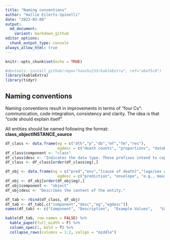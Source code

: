 ```yaml
---
title: "Naming conventions"
author: "Hallie Eilerts-Spinelli"
date: "2023-03-08"
output:
  md_document:
    variant: markdown_github
editor_options: 
  chunk_output_type: console
always_allow_html: true
---
```


```r
knitr::opts_chunk$set(echo = TRUE)

#devtools::install_github(repo="haozhu233/kableExtra", ref="a6af5c0")
library(kableExtra)
library(tidyr)

```


## Naming conventions

Naming conventions result in improvements in terms of "four Cs": communication, code integration, consistency and clarity. The idea is that "code should explain itself".

All entities should be named following the format: **class_objectINSTANCE_source**


```r
df_class <- data.frame(eg = c("dth","p","db","mf","fm","res"),
                       egdesc = c("death counts", "proportions", "database", "model frame", "fitted model", "results"))
df_class$component <- "class"
df_class$desc <- "Indicates the data type. These prefixes intend to capture the distinguishing aspect of the entity, rather than the type of data in a strict sense."
df_class <- df_class[order(df_class$eg),]

df_obj <- data.frame(eg = c("pred","env","[cause of death]","[age/sex group]"),
                       egdesc = c("prediction", "envelope", "e.g., meas, tb, collectvio", "0to1, 1to59, 5to9, 10to14, 15to19f, 15to19m"))
df_obj <- df_obj[order(df_obj$eg),]
df_obj$component <- "object"
df_obj$desc <- "Describes the content of the entity."

df_tab <- rbind(df_class, df_obj)
df_tab <- df_tab[,c("component","desc","eg","egdesc")]
names(df_tab) <- c("Component",	"Description",	"Example Values",	"Value Description")

kable(df_tab, row.names = FALSE) %>%
  kable_paper(full_width = F) %>%
  column_spec(1, bold = T) %>%
  collapse_rows(columns = 1:2, valign = "middle")
```

